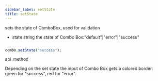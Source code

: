```yaml
---
sidebar_label: setState
title: setState
---
```



          


<Short>
 sets the state of ComboBox, used for validation



</Short>



- state 	string 		the state of Combo Box:"default"|"error"|"success"



~~~js

combo.setState("success");


~~~
 api_method

<Descr>

Depending on the set state the input of Combo Box gets a colored border: green for "success", red for "error".





</Descr>





